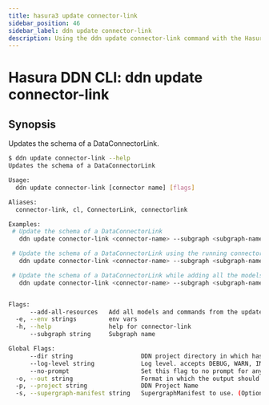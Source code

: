 ```yaml
---
title: hasura3 update connector-link
sidebar_position: 46
sidebar_label: ddn update connector-link
description: Using the ddn update connector-link command with the Hasura CLI
---
```


# Hasura DDN CLI: ddn update connector-link 

## Synopsis
Updates the schema of a DataConnectorLink.

```bash
$ ddn update connector-link --help
Updates the schema of a DataConnectorLink

Usage:
  ddn update connector-link [connector name] [flags]

Aliases:
  connector-link, cl, ConnectorLink, connectorlink

Examples:
 # Update the schema of a DataConnectorLink
   ddn update connector-link <connector-name> --subgraph <subgraph-name>

 # Update the schema of a DataConnectorLink using the running connector URL referenced using an env var CONNECTOR_URL
   ddn update connector-link <connector-name> --subgraph <subgraph-name> -e CONNECTOR_URL=https://connector-host:post

 # Update the schema of a DataConnectorLink while adding all the models and commands from the updated schema to the project
   ddn update connector-link <connector-name> --subgraph <subgraph-name> --add-all-resources


Flags:
      --add-all-resources   Add all models and commands from the updated DataConnectorLink to the local Hasura project
  -e, --env strings         env vars
  -h, --help                help for connector-link
      --subgraph string     Subgraph name

Global Flags:
      --dir string                   DDN project directory in which hasura.yaml is present (default ".")
      --log-level string             Log level. accepts DEBUG, WARN, INFO, ERROR, FATAL (default "INFO")
      --no-prompt                    Set this flag to no prompt for anything, the command fails if any input is missing
  -o, --out string                   Format in which the output should be printed, accepts table, json and yaml (default "table")
  -p, --project string               DDN Project Name
  -s, --supergraph-manifest string   SupergraphManifest to use. (Optional. DefaultSupergraphManifest used  if not provided)
```

